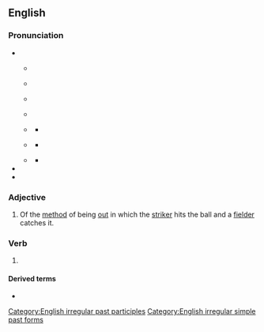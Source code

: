 ==English==
{{root|en|ine-pro|*keh₂p-}}

===Pronunciation===
* {{IPA|en|/kɔ(ː)t/}}
**{{a|RP}} {{IPA|en|[kʰoːt]|}}
** {{audio|en|en-uk-caught.ogg|Audio (UK)}}
** {{a|Australia|New Zealand}} {{IPA|en|[k̠ʰoːt]}}
** {{audio|en|en-au-caught.ogg|Audio (Australia)}}
** {{a|US}} {{IPA|en|[kʰɔt]|[kʰɔə̯t]|[kʰoə̯t]}}
*** {{audio|en|en-us-contrastive-caught.ogg|Audio (distinctive cot-caught)}}
** {{a|US}} {{IPA|en|[kʰɑt]}}
*** {{audio|en|en-us-caught.ogg|Audio (US cot-caught merged)}}
** {{a|US}} {{IPA|en|[kʰɒt]}}
*** {{audio|en|en-us-inlandnorth-caught.ogg|Audio (US-Inland North)}}
* {{homophones|en|cot|q1=accents with cot-caught merger|court|q2=non-rhotic accents with the [[horse-hoarse merger]]}}
* {{rhymes|en|ɔːt}}

===Adjective===
{{en-adj|-}}

# {{lb|en|cricket}} Of the [[method]] of being [[out]] in which the [[striker]] hits the ball and a [[fielder]] catches it.

===Verb===
{{head|en|verb form}}

# {{en-past of|catch}}

====Derived terms====
* {{l|en|caught with one's hand in the cookie jar}}

[[Category:English irregular past participles]]
[[Category:English irregular simple past forms]]